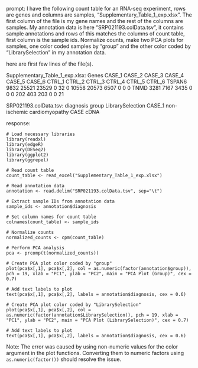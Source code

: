 prompt:
I have the following count table for an RNA-seq experiment, rows are genes and columns are samples, "Supplementary_Table_1_exp.xlsx". The first column of the file is my gene names and the rest of the columns are samples. My annotation data is here  "SRP021193.colData.tsv", it contains sample annotations and rows of this matches the columns of count table, first column is the sample ids. Normalize counts, make two PCA plots for samples, one color coded samples by "group" and the other color coded by "LibrarySelection" in my annotation data.

here are first few lines of the file(s).

Supplementary_Table_1_exp.xlsx:
Genes	CASE_1	CASE_2	CASE_3	CASE_4	CASE_5	CASE_6	CTRL_1	CTRL_2	CTRL_3	CTRL_4	CTRL_5	CTRL_6
TSPAN6	9832	25521	23529	0	32	0	10558	20573	6507	0	0	 0
TNMD	3281	 7167	 3435	0	 0	0	  202	  403	 203	0	0	21


SRP021193.colData.tsv:
diagnosis	group	LibrarySelection
CASE_1	non-ischemic cardiomyopathy	CASE	cDNA


response:
```
# Load necessary libraries
library(readxl)
library(edgeR)
library(DESeq2)
library(ggplot2)
library(ggrepel)

# Read count table
count_table <- read_excel("Supplementary_Table_1_exp.xlsx")

# Read annotation data
annotation <- read.delim("SRP021193.colData.tsv", sep="\t")

# Extract sample IDs from annotation data
sample_ids <- annotation$diagnosis

# Set column names for count table
colnames(count_table) <- sample_ids

# Normalize counts
normalized_counts <- cpm(count_table)

# Perform PCA analysis
pca <- prcomp(t(normalized_counts))

# Create PCA plot color coded by "group"
plot(pca$x[,1], pca$x[,2], col = as.numeric(factor(annotation$group)), pch = 19, xlab = "PC1", ylab = "PC2", main = "PCA Plot (Group)", cex = 0.7)

# Add text labels to plot
text(pca$x[,1], pca$x[,2], labels = annotation$diagnosis, cex = 0.6)

# Create PCA plot color coded by "LibrarySelection"
plot(pca$x[,1], pca$x[,2], col = as.numeric(factor(annotation$LibrarySelection)), pch = 19, xlab = "PC1", ylab = "PC2", main = "PCA Plot (LibrarySelection)", cex = 0.7)

# Add text labels to plot
text(pca$x[,1], pca$x[,2], labels = annotation$diagnosis, cex = 0.6)
```
Note: The error was caused by using non-numeric values for the color argument in the plot functions. Converting them to numeric factors using `as.numeric(factor())` should resolve the issue.
